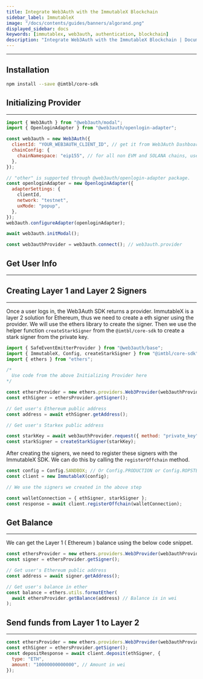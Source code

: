 ```yaml
---
title: Integrate Web3Auth with the ImmutableX Blockchain
sidebar_label: ImmutableX
image: "/docs/contents/guides/banners/algorand.png"
displayed_sidebar: docs
keywords: [immutablex, web3auth, authentication, blockchain]
description: "Integrate Web3Auth with the ImmutableX Blockchain | Documentation - Web3Auth"
---
```



---

## Installation

```bash npm2yarn
npm install --save @imtbl/core-sdk
```

## Initializing Provider

---

```js
import { Web3Auth } from "@web3auth/modal";
import { OpenloginAdapter } from "@web3auth/openlogin-adapter";

const web3auth = new Web3Auth({
  clientId: "YOUR_WEB3AUTH_CLIENT_ID", // get it from Web3Auth Dashboard
  chainConfig: {
    chainNamespace: "eip155", // for all non EVM and SOLANA chains, use "other"
  },
});

// "other" is supported through @web3auth/openlogin-adapter package.
const openloginAdapter = new OpenloginAdapter({
  adapterSettings: {
    clientId,
    network: "testnet",
    uxMode: "popup",
  },
});
web3auth.configureAdapter(openloginAdapter);

await web3auth.initModal();

const web3authProvider = web3auth.connect(); // web3auth.provider
```

## Get User Info

---

<GetUserInfoSnippet />

## Creating Layer 1 and Layer 2 Signers

---

Once a user logs in, the Web3Auth SDK returns a provider. ImmutableX is a layer 2 solution for Ethereum, thus we need to create a eth signer using the
provider. We will use the ethers library to create the signer. Then we use the helper function `createStarkSigner` from the `@imtbl/core-sdk` to
create a stark signer from the private key.

```js
import { SafeEventEmitterProvider } from "@web3auth/base";
import { ImmutableX, Config, createStarkSigner } from "@imtbl/core-sdk";
import { ethers } from "ethers";

/*
  Use code from the above Initializing Provider here
*/

const ethersProvider = new ethers.providers.Web3Provider(web3authProvider);
const ethSigner = ethersProvider.getSigner();

// Get user's Ethereum public address
const address = await ethSigner.getAddress();

// Get user's Starkex public address

const starkKey = await web3authProvider.request({ method: "private_key" });
const starkSigner = createStarkSigner(starkKey);
```

After creating the signers, we need to register these signers with the ImmutableX SDK. We can do this by calling the `registerOffchain` method.

```js
const config = Config.SANDBOX; // Or Config.PRODUCTION or Config.ROPSTEN
const client = new ImmutableX(config);

// We use the signers we created in the above step

const walletConnection = { ethSigner, starkSigner };
const response = await client.registerOffchain(walletConnection);
```

## Get Balance

---

We can get the Layer 1 ( Ethereum ) balance using the below code snippet.

```js
const ethersProvider = new ethers.providers.Web3Provider(web3authProvider);
const signer = ethersProvider.getSigner();

// Get user's Ethereum public address
const address = await signer.getAddress();

// Get user's balance in ether
const balance = ethers.utils.formatEther(
  await ethersProvider.getBalance(address) // Balance is in wei
);
```

## Send funds from Layer 1 to Layer 2

---

```js
const ethersProvider = new ethers.providers.Web3Provider(web3authProvider);
const ethSigner = ethersProvider.getSigner();
const depositResponse = await client.deposit(ethSigner, {
  type: "ETH",
  amount: "10000000000000", // Amount in wei
});
```
